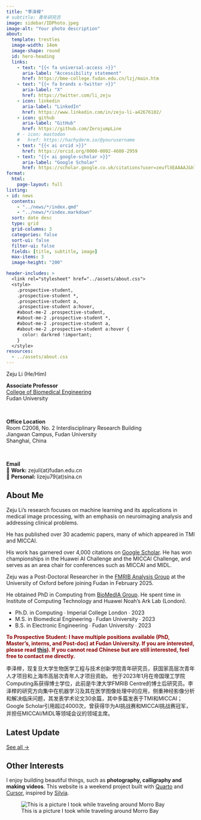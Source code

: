 ```yaml
---
title: "李泽榉"
# subtitle: 青年研究员
image: sidebar/IDPhoto.jpeg
image-alt: "Your photo description"
about:
  template: trestles
  image-width: 14em
  image-shape: round
  id: hero-heading
  links:
    - text: "{{< fa universal-access >}}"
      aria-label: "Accessibility statement"
      href: https://bme-college.fudan.edu.cn/lzj/main.htm
    - text: "{{< fa brands x-twitter >}}"
      aria-label: "X"
      href: https://twitter.com/li_zeju
    - icon: linkedin
      aria-label: "LinkedIn"
      href: https://www.linkedin.com/in/zeju-li-a42676102/
    - icon: github
      aria-label: "GitHub"
      href: https://github.com/ZerojumpLine
    # - icon: mastodon
    #   href: https://hachyderm.io/@yourusername
    - text: "{{< ai orcid >}}"
      href: https://orcid.org/0000-0002-4608-2959
    - text: "{{< ai google-scholar >}}"
      aria-label: "Google Scholar"
      href: https://scholar.google.co.uk/citations?user=zeuflXEAAAAJ&hl=en&oi=ao
format:
  html:
    page-layout: full
listing: 
- id: news
  contents: 
    - "../news/*/index.qmd"
    - "../news/*/index.markdown"
  sort: date desc
  type: grid
  grid-columns: 3
  categories: false
  sort-ui: false
  filter-ui: false
  fields: [title, subtitle, image]
  max-items: 3
  image-height: "200"

header-includes: >
  <link rel="stylesheet" href="../assets/about.css">
  <style>
    .prospective-student, 
    .prospective-student *,
    .prospective-student a,
    .prospective-student a:hover,
    #about-me-2 .prospective-student,
    #about-me-2 .prospective-student *,
    #about-me-2 .prospective-student a,
    #about-me-2 .prospective-student a:hover {
      color: darkred !important;
    }
  </style>
resources:
  - ../assets/about.css
---
```


::: {#hero-heading}
<div class="h1">Zeju Li (He/Him)</div>

**Associate Professor**  
[College of Biomedical Engineering](https://bme-college.fudan.edu.cn/)  
Fudan University

&nbsp;

**Office Location**  
Room C2008, No. 2 Interdisciplinary Research Building  
Jiangwan Campus, Fudan University  
Shanghai, China

&nbsp;

**Email**  
📧 **Work:** zejuli(at)fudan.edu.cn  
📧 **Personal:** lizeju79(at)sina.cn

:::

## About Me

::: {.grid}

::: {.g-col-6 #about-me-1}

Zeju Li's research focuses on machine learning and its applications in medical image processing, with an emphasis on neuroimaging analysis and addressing clinical problems. 

He has published over 30 academic papers, many of which appeared in TMI and MICCAI. 

His work has garnered over 4,000 citations on [Google Scholar](https://scholar.google.co.uk/citations?user=zeuflXEAAAAJ&hl=en&oi=ao). He has won championships in the Huawei AI Challenge and the MICCAI Challenge, and serves as an area chair for conferences such as MICCAI and MIDL.

:::

::: {.g-col-6 #about-me-2}

Zeju was a Post-Doctoral Researcher in the [FMRIB Analysis Group](https://www.win.ox.ac.uk/research/analysis-research) at the University of Oxford before joining Fudan in February 2025. 

He obtained PhD in Computing from [BioMedIA Group](https://biomedia.doc.ic.ac.uk/). He spent time in Institute of Computing Technology and Huawei Noah's Ark Lab (London).

<ul class="fa-ul">
   <li><span class="fa-li"><i class="fa-solid fa-graduation-cap"></i></span>Ph.D. in Computing ∙ Imperial College London ∙ 2023</li>
   <li><span class="fa-li"><i class="fa-solid fa-graduation-cap"></i></span>M.S. in Biomedical Engineering ∙ Fudan University ∙ 2023</li>
   <li><span class="fa-li"><i class="fa-solid fa-graduation-cap"></i></span>B.S. in Electronic Engineering ∙ Fudan University ∙ 2023</li>
</ul>

:::

::: {.g-col-12 #about-me-2}
<div class="prospective-student" style="color: darkred !important; font-weight: bold;">
To Prospective Student: I have multiple positions available (PhD, Master's, interns, and Post-doc) at Fudan University. If you are interested, please read [this](../hiring.html)). If you cannot read Chinese but are still interested, feel free to contact me directly.
</div>

:::

::: {.g-col-12 #about-me-2}

李泽榉，现复旦大学生物医学工程与技术创新学院青年研究员，获国家高层次青年人才项目和上海市高层次青年人才项目资助。 
他于2023年1月在帝国理工学院Computing系获得博士学位，此前是牛津大学FMRIB Centre的博士后研究员。李泽榉的研究方向集中在机器学习及其在医学图像处理中的应用，侧重神经影像分析和解决临床问题，其发表学术论文30余篇，其中多篇发表于TMI和MICCAI；Google Scholar引用超过4000次，曾获得华为AI挑战赛和MICCAI挑战赛冠军，并担任MICCAI/MIDL等领域会议的领域主席。

:::

:::
<!-- end grid -->

## Latest Update

::: {.g-col-3}
::: {#news}
:::
[See all &rarr;](../news){.about-links .subtitle}

## Other Interests

I enjoy building beautiful things, such as <b>photography, calligraphy and making videos</b>.
This website is a weekend project built with [Quarto](https://quarto.org/) and [Cursor](https://cursor.com/), inspired by [Silvia](https://www.github.com/spcanelon/silvia).
		
![This is a picture I took while traveling around Morro Bay](../assets/zerojump/img/MorroBay-2.JPG)

::::

